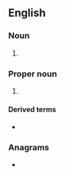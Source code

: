 ==English==

===Noun===
{{en-noun}}

# {{initialism of|business system analyst|lang=en}}

===Proper noun===
{{en-proper noun}}

# {{lb|en|Scouting}} {{initialism of|{{w|Boy Scouts of America}}|lang=en}}

====Derived terms====
* {{l|en|BSAer}}

===Anagrams===
* {{anagrams|en|ABS|ABs|Abs|B. A. S.|B.A.S.|B.A.s|BAS|BAs|SAB|SBA|Sab.|abs|abs-|abs.|bas|sab}}